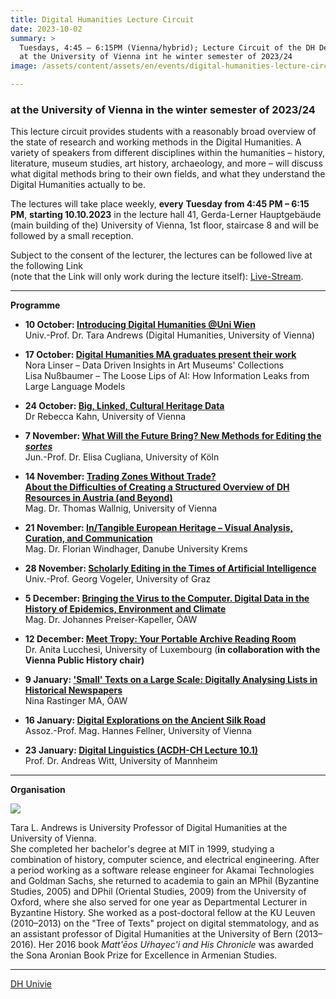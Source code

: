 ```yaml
---
title: Digital Humanities Lecture Circuit
date: 2023-10-02
summary: >
  Tuesdays, 4:45 – 6:15PM (Vienna/hybrid); Lecture Circuit of the DH Department
  at the University of Vienna int he winter semester of 2023/24
image: /assets/content/assets/en/events/digital-humanities-lecture-circuit-23-24/image.png

---
```


### at the University of Vienna in the winter semester of 2023/24

This lecture circuit provides students with a reasonably broad overview of the state of research and working methods in the Digital Humanities. A variety of speakers from different disciplines within the humanities – history, literature, museum studies, art history, archaeology, and more – will discuss what digital methods bring to their own fields, and what they understand the Digital Humanities actually to be.

The lectures will take place weekly, **every** **Tuesday from 4:45 PM – 6:15 PM**, **starting 10.10.2023** in the lecture hall 41, Gerda-Lerner Hauptgebäude (main building of the) University of Vienna, 1st floor, staircase 8 and will be followed by a small reception.

Subject to the consent of the lecturer, the lectures can be followed live at the following Link\
(note that the Link will only work during the lecture itself): [Live-Stream](https://ustream.univie.ac.at/paella/ui/watch.html?id=cda9ff69-20c5-45f3-bc72-7896376b7838).

***

**Programme**

* **10 October: [Introducing Digital Humanities @Uni Wien](https://ustream.univie.ac.at/paella/ui/watch.html?id=cda9ff69-20c5-45f3-bc72-7896376b7838)**\
  Univ.-Prof. Dr. Tara Andrews (Digital Humanities, University of Vienna)

- **17 October: [Digital Humanities MA graduates present their work](https://ustream.univie.ac.at/paella/ui/watch.html?id=cda9ff69-20c5-45f3-bc72-7896376b7838)**\
  Nora Linser – Data Driven Insights in Art Museums' Collections\
  Lisa Nußbaumer – The Loose Lips of AI: How Information Leaks from Large Language Models

* **24 October: [Big, Linked, Cultural Heritage Data](https://ustream.univie.ac.at/paella/ui/watch.html?id=cda9ff69-20c5-45f3-bc72-7896376b7838)**\
  Dr Rebecca Kahn, University of Vienna

- **7 November: [What Will the Future Bring? New Methods for Editing the *sortes*](https://ustream.univie.ac.at/paella/ui/watch.html?id=cda9ff69-20c5-45f3-bc72-7896376b7838)**\
  Jun.-Prof. Dr. Elisa Cugliana, University of Köln

* **14 November: [Trading Zones Without Trade?](https://ustream.univie.ac.at/paella/ui/watch.html?id=cda9ff69-20c5-45f3-bc72-7896376b7838)**\
  **[About the Difficulties of Creating a Structured Overview of DH Resources in Austria (and Beyond)](https://ustream.univie.ac.at/paella/ui/watch.html?id=cda9ff69-20c5-45f3-bc72-7896376b7838)**\
  Mag. Dr. Thomas Wallnig, University of Vienna

- **21 November: [In/Tangible European Heritage – Visual Analysis, Curation, and Communication](https://ustream.univie.ac.at/paella/ui/watch.html?id=cda9ff69-20c5-45f3-bc72-7896376b7838)**\
  Mag. Dr. Florian Windhager, Danube University Krems

* **28 November: [Scholarly Editing in the Times of Artificial Intelligence](https://ustream.univie.ac.at/paella/ui/watch.html?id=cda9ff69-20c5-45f3-bc72-7896376b7838)**\
  Univ.-Prof. Georg Vogeler, University of Graz

- **5 December: [Bringing the Virus to the Computer. Digital Data in the History of Epidemics, Environment and Climate](https://ustream.univie.ac.at/paella/ui/watch.html?id=cda9ff69-20c5-45f3-bc72-7896376b7838)**\
  Mag. Dr. Johannes Preiser-Kapeller, ÖAW

* **12 December: [Meet Tropy: Your Portable Archive Reading Room](https://ustream.univie.ac.at/paella/ui/watch.html?id=cda9ff69-20c5-45f3-bc72-7896376b7838)**\
  Dr. Anita Lucchesi, University of Luxembourg (**in collaboration with the Vienna Public History chair)**

- **9 January: ['Small' Texts on a Large Scale: Digitally Analysing Lists in Historical Newspapers](https://ustream.univie.ac.at/paella/ui/watch.html?id=cda9ff69-20c5-45f3-bc72-7896376b7838)**\
  Nina Rastinger MA, ÖAW

* **16 January: [Digital Explorations on the Ancient Silk Road](https://ustream.univie.ac.at/paella/ui/watch.html?id=cda9ff69-20c5-45f3-bc72-7896376b7838)**\
  Assoz.-Prof. Mag. Hannes Fellner, University of Vienna

- **23 January: [Digital Linguistics (ACDH-CH Lecture 10.1)](https://ustream.univie.ac.at/paella/ui/watch.html?id=cda9ff69-20c5-45f3-bc72-7896376b7838)**\
  Prof. Dr. Andreas Witt, University of Mannheim

***

**Organisation**

![](/assets/content/assets/en/events/digital-humanities-lecture-circuit-23-24/tara-l-andrews.png)

Tara L. Andrews is University Professor of Digital Humanities at the University of Vienna.\
She completed her bachelor's degree at MIT in 1999, studying a combination of history, computer science, and electrical engineering. After a period working as a software release engineer for Akamai Technologies and Goldman Sachs, she returned to academia to gain an MPhil (Byzantine Studies, 2005) and DPhil (Oriental Studies, 2009) from the University of Oxford, where she also served for one year as Departmental Lecturer in Byzantine History. She worked as a post-doctoral fellow at the KU Leuven (2010–2013) on the "Tree of Texts" project on digital stemmatology, and as an assistant professor of Digital Humanities at the University of Bern (2013–2016). Her 2016 book *Matt'ēos Uṙhayec'i and His Chronicle* was awarded the Sona Aronian Book Prize for Excellence in Armenian Studies.

***

[DH Univie](https://acdh.univie.ac.at/en/announcements/single-view/news/ringvorlesung-winter-2023/)
